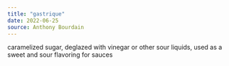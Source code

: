 ```yaml
---
title: "gastrique"
date: 2022-06-25
source: Anthony Bourdain
---
```


caramelized sugar, deglazed with vinegar or other sour liquids, used as a sweet and sour flavoring for sauces
